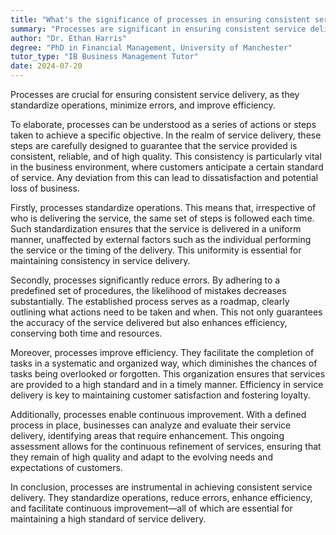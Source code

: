 ```yaml
---
title: "What's the significance of processes in ensuring consistent service delivery?"
summary: "Processes are significant in ensuring consistent service delivery as they standardise operations, reduce errors and enhance efficiency."
author: "Dr. Ethan Harris"
degree: "PhD in Financial Management, University of Manchester"
tutor_type: "IB Business Management Tutor"
date: 2024-07-20
---
```


Processes are crucial for ensuring consistent service delivery, as they standardize operations, minimize errors, and improve efficiency.

To elaborate, processes can be understood as a series of actions or steps taken to achieve a specific objective. In the realm of service delivery, these steps are carefully designed to guarantee that the service provided is consistent, reliable, and of high quality. This consistency is particularly vital in the business environment, where customers anticipate a certain standard of service. Any deviation from this can lead to dissatisfaction and potential loss of business.

Firstly, processes standardize operations. This means that, irrespective of who is delivering the service, the same set of steps is followed each time. Such standardization ensures that the service is delivered in a uniform manner, unaffected by external factors such as the individual performing the service or the timing of the delivery. This uniformity is essential for maintaining consistency in service delivery.

Secondly, processes significantly reduce errors. By adhering to a predefined set of procedures, the likelihood of mistakes decreases substantially. The established process serves as a roadmap, clearly outlining what actions need to be taken and when. This not only guarantees the accuracy of the service delivered but also enhances efficiency, conserving both time and resources.

Moreover, processes improve efficiency. They facilitate the completion of tasks in a systematic and organized way, which diminishes the chances of tasks being overlooked or forgotten. This organization ensures that services are provided to a high standard and in a timely manner. Efficiency in service delivery is key to maintaining customer satisfaction and fostering loyalty.

Additionally, processes enable continuous improvement. With a defined process in place, businesses can analyze and evaluate their service delivery, identifying areas that require enhancement. This ongoing assessment allows for the continuous refinement of services, ensuring that they remain of high quality and adapt to the evolving needs and expectations of customers.

In conclusion, processes are instrumental in achieving consistent service delivery. They standardize operations, reduce errors, enhance efficiency, and facilitate continuous improvement—all of which are essential for maintaining a high standard of service delivery.
    